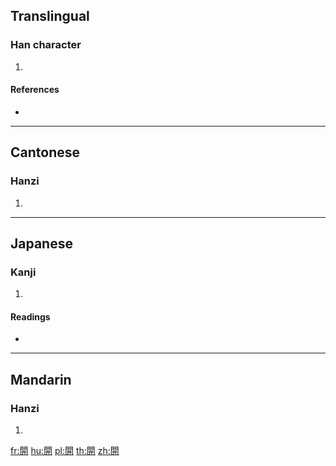 {{character info/new}}
==Translingual==

===Han character===
{{Han char|rn=169|rad=門|as=05|sn=13|four=77442|canj=ANIT|ids=⿵門弁}}

# {{defn|Han|sort=門05}}

====References====
* {{Han ref|kx=1333.310|dkj=41282|dj=1840.010|hdz=74294.010|uh=959E|ud=38302|bh=E0CF|bd=57551}}

----

==Cantonese==

===Hanzi===
{{yue-hanzi|sim=𫔰|jyut=|y=bin6}}

# {{defn|lang=yue|sort=門05}}

----

==Japanese==

===Kanji===
{{ja-kanji|grade=|rs=門05}}

# {{defn|lang=ja|sort=門05}}

====Readings====
* {{ja-readings|on=[[へん]] (hen), [[べん]] (ben), [[はん]] (han), [[ぼん]] (bon)|kun=[[はしらのますがた]] (hashiranomasugata)|nanori=}}

----

==Mandarin==

===Hanzi===
{{cmn-hanzi|sim=𫔰|pin=[[biàn]] ([[bian4]])|wg=pien<sup>4</sup>}}

# {{defn|lang=cmn|sort=門05}}

[[fr:閞]]
[[hu:閞]]
[[pl:閞]]
[[th:閞]]
[[zh:閞]]